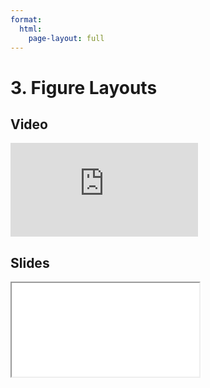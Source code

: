 ```yaml
---
format:
  html:
    page-layout: full
---
```


# 3. Figure Layouts 

::: {.panel-tabset .nav-pills}

## Video

<iframe
    class="video"
    src="https://www.youtube.com/embed/-3QIpOD3LNQ?start=1475&end=1928"
    title="Module 6 Video - Figure Layouts"
    frameborder="0"
    allow="accelerometer; autoplay; clipboard-write; encrypted-media; gyroscope; picture-in-picture"
    allowfullscreen
></iframe>

## Slides

<iframe
    class="slide-deck"
    src="slides/module6_05.html"
></iframe>

:::
